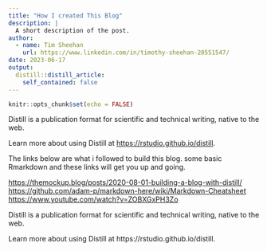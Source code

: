 ```yaml
---
title: "How I created This Blog"
description: |
  A short description of the post.
author:
  - name: Tim Sheehan
    url: https://www.linkedin.com/in/timothy-sheehan-20551547/
date: 2023-06-17
output:
  distill::distill_article:
    self_contained: false
---
```



```r
knitr::opts_chunk$set(echo = FALSE)
```

Distill is a publication format for scientific and technical writing, native to the web.

Learn more about using Distill at <https://rstudio.github.io/distill>.

The links below are what i followed to build this blog. some basic Rmarkdown and these links will get you up and going.

<https://themockup.blog/posts/2020-08-01-building-a-blog-with-distill/>
<https://github.com/adam-p/markdown-here/wiki/Markdown-Cheatsheet>
<https://www.youtube.com/watch?v=ZOBXGxPH3Zo>

Distill is a publication format for scientific and technical writing, native to the web.

Learn more about using Distill at https://rstudio.github.io/distill.
